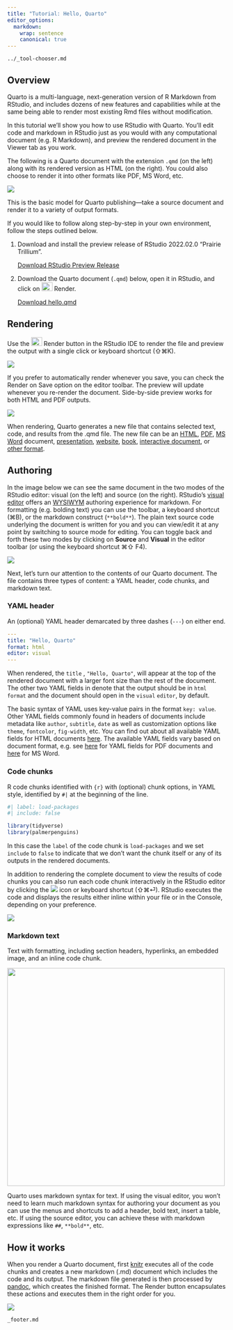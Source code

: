 ```yaml
---
title: "Tutorial: Hello, Quarto"
editor_options:
  markdown:
    wrap: sentence
    canonical: true
---
```


``` include
../_tool-chooser.md
```

## Overview

Quarto is a multi-language, next-generation version of R Markdown from RStudio, and includes dozens of new features and capabilities while at the same being able to render most existing Rmd files without modification.

In this tutorial we'll show you how to use RStudio with Quarto.
You'll edit code and markdown in RStudio just as you would with any computational document (e.g. R Markdown), and preview the rendered document in the Viewer tab as you work.

The following is a Quarto document with the extension `.qmd` (on the left) along with its rendered version as HTML (on the right).
You could also choose to render it into other formats like PDF, MS Word, etc.

![](images/rstudio-hello.png){.column-page-right .border fig-alt="RStudio with a Quarto document titled \"Penguins, meet Quarto!\" open on the left side and the rendered version of the document on the right side." fig-align="center"}

This is the basic model for Quarto publishing---take a source document and render it to a variety of output formats.

If you would like to follow along step-by-step in your own environment, follow the steps outlined below.

1.  Download and install the preview release of RStudio 2022.02.0 "Prairie Trillium".

    ::: {.callout-note appearance="minimal"}
    <i class="bi bi-download"></i> [Download RStudio Preview Release](https://www.rstudio.com/products/rstudio/download/preview/)
    :::

2.  Download the Quarto document (`.qmd`) below, open it in RStudio, and click on <kbd>![](images/rstudio-render-button.png){width="25" height="20"}</kbd> Render.

    ::: {.callout-note appearance="minimal"}
    <i class="bi bi-download"></i> [Download hello.qmd](_hello-quarto.qmd){download="hello.qmd"}
    :::

## Rendering

Use the <kbd>![](images/rstudio-render-button.png){width="25" height="20"}</kbd> Render button in the RStudio IDE to render the file and preview the output with a single click or keyboard shortcut (⇧⌘K).

![](images/rstudio-render.png){fig-alt="Top of the text editor in RStudio with the Render button highlighted with a purple box." fig-align="center"}

If you prefer to automatically render whenever you save, you can check the Render on Save option on the editor toolbar.
The preview will update whenever you re-render the document.
Side-by-side preview works for both HTML and PDF outputs.

![](images/rstudio-render-on-save.png){fig-alt="Top of the text editor in RStudio with the Render on Save checbox checked and highlighted with a purple box." fig-align="center"}

When rendering, Quarto generates a new file that contains selected text, code, and results from the .qmd file.
The new file can be an [HTML](https://quarto.org/docs/output-formats/all-formats.html), [PDF](https://quarto.org/docs/output-formats/pdf-basics.html), [MS Word](https://quarto.org/docs/output-formats/ms-word.html) document, [presentation](https://quarto.org/docs/presentations/), [website](https://quarto.org/docs/websites/), [book](https://quarto.org/docs/books/), [interactive document](https://quarto.org/docs/interactive/), or [other format](https://quarto.org/docs/output-formats/all-formats.html).

## Authoring

In the image below we can see the same document in the two modes of the RStudio editor: visual (on the left) and source (on the right).
RStudio's [visual editor](https://rstudio.github.io/visual-markdown-editing/) offers an [WYSIWYM](https://en.wikipedia.org/wiki/WYSIWYM) authoring experience for markdown.
For formatting (e.g. bolding text) you can use the toolbar, a keyboard shortcut (⌘B), or the markdown construct (`**bold**`).
The plain text source code underlying the document is written for you and you can view/edit it at any point by switching to source mode for editing.
You can toggle back and forth these two modes by clicking on **Source** and **Visual** in the editor toolbar (or using the keyboard shortcut ⌘⇧ F4).

![](images/rstudio-source-visual.png){.column-page-right fig-alt="On the left: Document in the visual editor. On the right: Same document in the source editor. The visual/source editor toggle is highlighted in both documents marking their current state. The document shown is the \"Hello Quarto\" document from a previous image on the page." fig-align="center"}

Next, let's turn our attention to the contents of our Quarto document.
The file contains three types of content: a YAML header, code chunks, and markdown text.

### YAML header

An (optional) YAML header demarcated by three dashes (`---`) on either end.

``` yaml
---
title: "Hello, Quarto"
format: html
editor: visual
---
```

When rendered, the `title` , `"Hello, Quarto"`, will appear at the top of the rendered document with a larger font size than the rest of the document.
The other two YAML fields in denote that the output should be in `html` `format` and the document should open in the `visual` `editor`, by default.

The basic syntax of YAML uses key-value pairs in the format `key: value`.
Other YAML fields commonly found in headers of documents include metadata like `author`, `subtitle`, `date` as well as customization options like `theme`, `fontcolor`, `fig-width`, etc.
You can find out about all available YAML fields for HTML documents [here](/docs/reference/formats/html.html).
The available YAML fields vary based on document format, e.g. see [here](/docs/reference/formats/pdf.html) for YAML fields for PDF documents and [here](/docs/reference/formats/docx.html) for MS Word.

### Code chunks

R code chunks identified with `{r}` with (optional) chunk options, in YAML style, identified by `#|` at the beginning of the line.

``` r
#| label: load-packages
#| include: false

library(tidyverse)
library(palmerpenguins)
```

In this case the `label` of the code chunk is `load-packages` and we set `include` to `false` to indicate that we don't want the chunk itself or any of its outputs in the rendered documents.

In addition to rendering the complete document to view the results of code chunks you can also run each code chunk interactively in the RStudio editor by clicking the ![](https://d33wubrfki0l68.cloudfront.net/18153fb9953057ee5cff086122bd26f9cee8fe93/3aba9/images/notebook-run-chunk.png) icon or keyboard shortcut (⇧⌘⏎).
RStudio executes the code and displays the results either inline within your file or in the Console, depending on your preference.

![](images/rstudio-inline-output.png){.border fig-alt="In the background, the code chunk labeled plot-penguins from hello.qmd. The chunk is partially covered by its output, a scatterplot showing the relationship between bill length and flipper length of penguins, colors by species. The button for running the code chunk is highlighted and an arrow extends to the plot, showing that clicking the button results in the plot being generated." fig-align="center"}

### Markdown text

Text with formatting, including section headers, hyperlinks, an embedded image, and an inline code chunk.

![](images/rstudio-text.png){.border fig-alt="Text portion of the of the linked example document titled \"Penguins, meet Quarto!\", with annotation that reads \"Text\"." fig-align="center" width="500"}

Quarto uses markdown syntax for text.
If using the visual editor, you won't need to learn much markdown syntax for authoring your document as you can use the menus and shortcuts to add a header, bold text, insert a table, etc.
If using the source editor, you can achieve these with markdown expressions like `##`, `**bold**`, etc.

## How it works

When you render a Quarto document, first [knitr](http://yihui.name/knitr/) executes all of the code chunks and creates a new markdown (.md) document which includes the code and its output.
The markdown file generated is then processed by [pandoc](http://pandoc.org/), which creates the finished format.
The Render button encapsulates these actions and executes them in the right order for you.

![](images/rstudio-qmd-how-it-works.png){.border fig-alt="Workflow diagram starting with a qmd file, then knitr, then md, then pandoc, then PDF, MS Word, or HTML." fig-align="center"}

``` include
_footer.md
```
